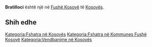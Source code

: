 {{Fshat në 
 | Emri                = Bratilloci
 | EmriAlt                = 
 | NAME_SHORT_FORM=      
 | NAME_GENERIC=      
 | NAME_SORT_NAME_RO=      BRATILLOCI
 | FULL_NAME_RO = Bratilloci
 | FULL_NAME_ND_RO=Bratilloci
 | SORT_NAME_RG=BRATILLOCI
 | FULL_NAME_RG=Bratilloci
 | FULL_NAME_ND_RG=Bratilloci
 | SRP_NAME_SHORT_FORM=      
 | SRP_NAME_GENERIC=      
 | SRP_NAME_SORT_NAME_RO=      
 | SRP_FULL_NAME_RO = 
 | SRP_FULL_NAME_ND_RO=
 | SRP_SORT_NAME_RG=
 | SRP_FULL_NAME_RG=
 | SRP_FULL_NAME_ND_RG=
 | Emri (Rasa dhanore) = 
 | Figura              = 
 | Shteti              = Kosovo
 | Komuna              = Fushë Kosovë
 | Kodi postar         = 
 | Sipërfaqja          = 

 | Popullsia           = 

 | Regj. i popullsisë  = 
 | Dend. e popullsisë  = 
 | Faqja zyrtare       = 
 <!--- Koordinatat ----> 
 | Gjerësia            = 42.633889
 | Gjatësia            = 21.588611
 | Lartësia            = 
}}
'''Bratilloci''' është një [[]] në [[Fushë Kosovë]] të [[Kosovës]].

<!-- == Gjeografia == -->
<!-- == Historia == -->
<!-- == Demografia == -->
== Shih edhe ==
{{Komuna Fushë Kosovë}}
{{Kosovo-Administrata-Cung}}

[[Kategoria:Fshatra në Kosovës]]
[[Kategoria:Fshatra në Kommunes Fushë Kosovë]]
[[Kategoria:Vendbanime në Kosovës]]